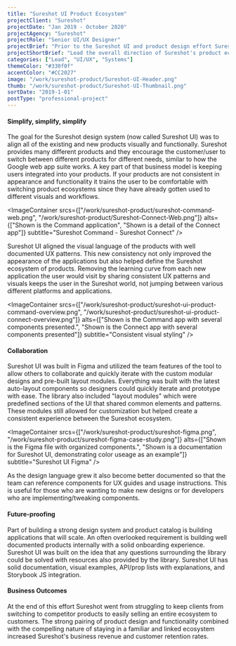 ```yaml
---
title: "Sureshot UI Product Ecosystem"
projectClient: "Sureshot"
projectDate: "Jan 2019 - October 2020"
projectAgency: "Sureshot"
projectRole: "Senior UI/UX Designer"
projectBrief: "Prior to the Sureshot UI and product design effort Sureshot had several products that were highly disconnected. From a UX perspective they had very different interaction patterns and elements. Visually the products shared no similar elements and obviously were built at different times throughout the companies history. Establishing a strong product ecosystem was a primary goal. I approached this problem by understanding our primary users, and aligning the team on their needs. From there I directed and designed a consistent visual language (Sureshot UI) that aligned the products in terms of their visual space and components. This extended throughout the Sureshot product ecosystem (authentication pages, error pages, marketing, etc). As the visual updates were happening I explored the idea of creating shared patterns between the various products. This effort was looking at micro-interactions and shared features, like auto-complete, that could be aligned between the products. Having consistent interactions and unique shared UX allowed customers to switch between Sureshot's products with ease and familiarity. "
projectShortBrief: "Lead the overall direction of Sureshot's product ecosystem experiences and created the Sureshot UI design language. Built a powerful collection of micro-interactions to be reused across the ecosystem. Lead the discovery effort for Sureshot's user personas. Defined user needs, hills, and product experience roadmaps. Interfaced with existing and future clients to continue user need definitions and provide iterative experiences via Sureshot's SAAS architecture."
categories: ["Lead", "UI/UX", "Systems"]
themeColor: "#330f0f"
accentColor: "#CC2027"
image: "/work/sureshot-product/Sureshot-UI-Header.png"
thumb: "/work/sureshot-product/Sureshot-UI-Thumbnail.png"
sortDate: "2019-1-01"
postType: "professional-project"
---
```


<ImageContainer src="/work/sureshot-product/Sureshot-UI-Thumbnail.png" alt="Shown is a series of UI example components" subtitle="Sureshot UI example components" />

#### Simplify, simplify, simplify

The goal for the Sureshot design system (now called Sureshot UI) was to align all of the existing and new products visually and functionally. Sureshot provides many different products and they encourage the customer/user to switch between different products for different needs, similar to how the Google web app suite works. A key part of that business model is keeping users integrated into your products. If your products are not consistent in appearance and functionality it trains the user to be comfortable with switching product ecosystems since they have already gotten used to different visuals and workflows.

<ImageContainer
    srcs={["/work/sureshot-product/sureshot-command-web.png", "/work/sureshot-product/Sureshot-Connect-Web.png"]}
    alts={["Shown is the Command application", "Shown is a detail of the Connect app"]}
    subtitle="Sureshot Command - Sureshot Connect"
/>

Sureshot UI aligned the visual language of the products with well documented UX patterns. This new consistency not only improved the appearance of the applications but also helped define the Sureshot ecosystem of products. Removing the learning curve from each new application the user would visit by sharing consistent UX patterns and visuals keeps the user in the Sureshot world, not jumping between various different platforms and applications.

<ImageContainer
    srcs={["/work/sureshot-product/sureshot-ui-product-command-overview.png", "/work/sureshot-product/sureshot-ui-product-connect-overview.png"]}
    alts={["Shown is the Command app with several components presented.", "Shown is the Connect app with several components presented"]}
    subtitle="Consistent visual styling"
/>

#### Collaboration

Sureshot UI was built in Figma and utilized the team features of the tool to allow others to collaborate and quickly iterate with the custom modular designs and pre-built layout modules. Everything was built with the latest auto-layout components so designers could quickly iterate and prototype with ease. The library also included "layout modules" which were predefined sections of the UI that shared common elements and patterns. These modules still allowed for customization but helped create a consistent experience between the Sureshot ecosystem.

<ImageContainer
    srcs={["/work/sureshot-product/sureshot-figma.png", "/work/sureshot-product/sureshot-figma-case-study.png"]}
    alts={["Shown is the Figma file with organized components.", "Shown is a documentation for Sureshot UI, demonstrating color useage as an example"]}
    subtitle="Sureshot UI Figma"
/>

As the design language grew it also become better documented so that the team can reference components for UX guides and usage instructions. This is useful for those who are wanting to make new designs or for developers who are implementing/tweaking components.

<ImageContainer src="/work/sureshot-product/sureshot-ui-updated-docs.png" alt="Shown is more documentation presented in Figma" subtitle="Sureshot UI Figma Documentation" />

#### Future-proofing

Part of building a strong design system and product catalog is building applications that will scale. An often overlooked requirement is building well documented products internally with a solid onboarding experience. Sureshot UI was built on the idea that any questions surrounding the library could be solved with resources also provided by the library. Sureshot UI has solid documentation, visual examples, API/prop lists with explanations, and Storybook JS integration.

<ImageContainer src="/work/sureshot-product/sureshot-dev-storybook.png" alt="Shown is a Storybook page with real code components" subtitle="Sureshot UI Dev Documentation Example" />

#### Business Outcomes

At the end of this effort Sureshot went from struggling to keep clients from switching to competitor products to easily selling an entire ecosystem to customers. The strong pairing of product design and functionality combined with the compelling nature of staying in a familiar and linked ecosystem increased Sureshot's business revenue and customer retention rates.
